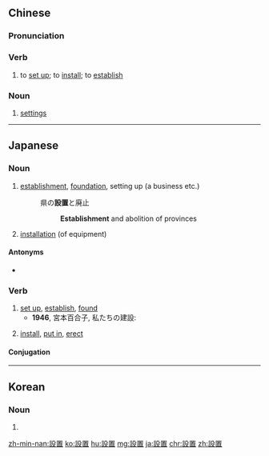 {{also|设置}}
==Chinese==
{{zh-forms|s=设置}}

===Pronunciation===
{{zh-pron
|m=shèzhì
|c=cit3 zi3
|mn=siat-tì
|cat=v,n
}}

===Verb===
{{zh-verb}}

# to [[set up]]; to [[install]]; to [[establish]]

===Noun===
{{zh-noun}}

# {{lb|zh|computing}} [[settings]]
#: {{zh-x|系統 設置|system '''settings'''}}
#: {{zh-x|設置 頁面|page where '''settings''' can be changed}}
#: {{zh-x|默認 設置|default '''settings'''}}

{{zh-cat|Advanced}}

----

==Japanese==
{{ja-kanjitab|せつ|ち|k1=せっ|yomi=on}}

===Noun===
{{ja-noun|せっち}}

# [[establishment]], [[foundation]], setting up (a business etc.)
#: 県の'''設置'''と廃止
#:: '''Establishment''' and abolition of provinces
# [[installation]] (of equipment)

====Antonyms====
* {{sense|establishment}} {{l|ja|廃止}}

===Verb===
{{ja-verb-suru|せっち}}

# [[set up]], [[establish]], [[found]]
#* '''1946''', 宮本百合子, 私たちの建設:
#*: {{ja-usex|なぜならば現に貿易庁というものが'''設置'''された。|なぜならば げんに ぼうえき-ちょう と いう もの が '''せっち''' された。|It's because the office of foreign trade has actually been established.}}
# [[install]], [[put in]], [[erect]]

====Conjugation====
{{ja-suru|せっち}}

----

==Korean==
{{ko-hanjatab}}

===Noun===
{{ko-noun|hangeul=설치}}

# {{hanja form of|설치|installation}}

[[zh-min-nan:設置]]
[[ko:設置]]
[[hu:設置]]
[[mg:設置]]
[[ja:設置]]
[[chr:設置]]
[[zh:設置]]